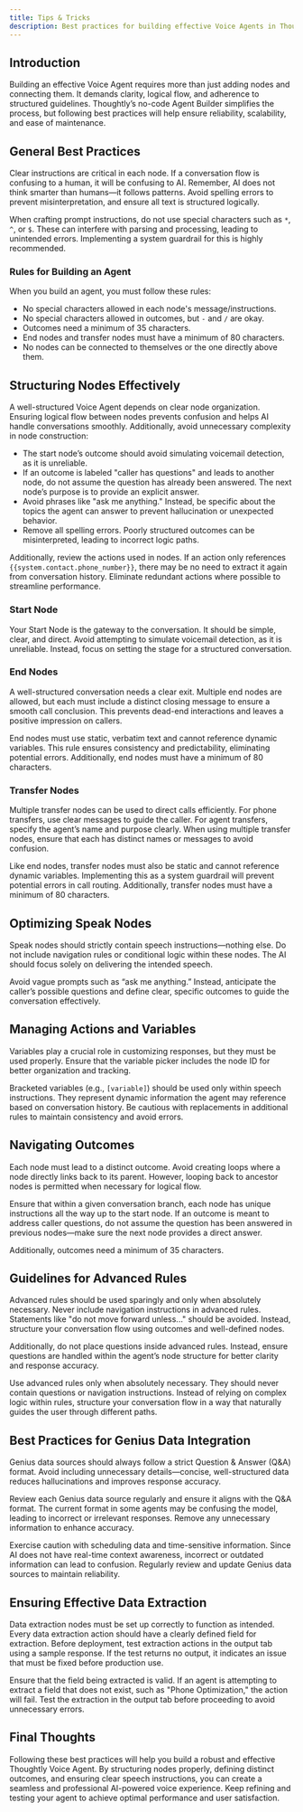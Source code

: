 ```yaml
---
title: Tips & Tricks
description: Best practices for building effective Voice Agents in Thoughtly
---
```


## Introduction

Building an effective Voice Agent requires more than just adding nodes and connecting them. It demands clarity, logical flow, and adherence to structured guidelines. Thoughtly’s no-code Agent Builder simplifies the process, but following best practices will help ensure reliability, scalability, and ease of maintenance.

## General Best Practices

Clear instructions are critical in each node. If a conversation flow is confusing to a human, it will be confusing to AI. Remember, AI does not think smarter than humans—it follows patterns. Avoid spelling errors to prevent misinterpretation, and ensure all text is structured logically.

When crafting prompt instructions, do not use special characters such as `*`, `^`, or `$`. These can interfere with parsing and processing, leading to unintended errors. Implementing a system guardrail for this is highly recommended.

### Rules for Building an Agent

When you build an agent, you must follow these rules:
- No special characters allowed in each node's message/instructions.
- No special characters allowed in outcomes, but `-` and `/` are okay.
- Outcomes need a minimum of 35 characters.
- End nodes and transfer nodes must have a minimum of 80 characters.
- No nodes can be connected to themselves or the one directly above them.

## Structuring Nodes Effectively

A well-structured Voice Agent depends on clear node organization. Ensuring logical flow between nodes prevents confusion and helps AI handle conversations smoothly. Additionally, avoid unnecessary complexity in node construction:

- The start node’s outcome should avoid simulating voicemail detection, as it is unreliable.
- If an outcome is labeled "caller has questions" and leads to another node, do not assume the question has already been answered. The next node’s purpose is to provide an explicit answer.
- Avoid phrases like "ask me anything." Instead, be specific about the topics the agent can answer to prevent hallucination or unexpected behavior.
- Remove all spelling errors. Poorly structured outcomes can be misinterpreted, leading to incorrect logic paths.

Additionally, review the actions used in nodes. If an action only references `{{system.contact.phone_number}}`, there may be no need to extract it again from conversation history. Eliminate redundant actions where possible to streamline performance.

### Start Node

Your Start Node is the gateway to the conversation. It should be simple, clear, and direct. Avoid attempting to simulate voicemail detection, as it is unreliable. Instead, focus on setting the stage for a structured conversation.

### End Nodes

A well-structured conversation needs a clear exit. Multiple end nodes are allowed, but each must include a distinct closing message to ensure a smooth call conclusion. This prevents dead-end interactions and leaves a positive impression on callers.

End nodes must use static, verbatim text and cannot reference dynamic variables. This rule ensures consistency and predictability, eliminating potential errors. Additionally, end nodes must have a minimum of 80 characters.

### Transfer Nodes

Multiple transfer nodes can be used to direct calls efficiently. For phone transfers, use clear messages to guide the caller. For agent transfers, specify the agent’s name and purpose clearly. When using multiple transfer nodes, ensure that each has distinct names or messages to avoid confusion.

Like end nodes, transfer nodes must also be static and cannot reference dynamic variables. Implementing this as a system guardrail will prevent potential errors in call routing. Additionally, transfer nodes must have a minimum of 80 characters.

## Optimizing Speak Nodes

Speak nodes should strictly contain speech instructions—nothing else. Do not include navigation rules or conditional logic within these nodes. The AI should focus solely on delivering the intended speech.

Avoid vague prompts such as “ask me anything.” Instead, anticipate the caller’s possible questions and define clear, specific outcomes to guide the conversation effectively.

## Managing Actions and Variables

Variables play a crucial role in customizing responses, but they must be used properly. Ensure that the variable picker includes the node ID for better organization and tracking.

Bracketed variables (e.g., `[variable]`) should be used only within speech instructions. They represent dynamic information the agent may reference based on conversation history. Be cautious with replacements in additional rules to maintain consistency and avoid errors.

## Navigating Outcomes

Each node must lead to a distinct outcome. Avoid creating loops where a node directly links back to its parent. However, looping back to ancestor nodes is permitted when necessary for logical flow.

Ensure that within a given conversation branch, each node has unique instructions all the way up to the start node. If an outcome is meant to address caller questions, do not assume the question has been answered in previous nodes—make sure the next node provides a direct answer.

Additionally, outcomes need a minimum of 35 characters.

## Guidelines for Advanced Rules

Advanced rules should be used sparingly and only when absolutely necessary. Never include navigation instructions in advanced rules. Statements like "do not move forward unless..." should be avoided. Instead, structure your conversation flow using outcomes and well-defined nodes.

Additionally, do not place questions inside advanced rules. Instead, ensure questions are handled within the agent’s node structure for better clarity and response accuracy.

Use advanced rules only when absolutely necessary. They should never contain questions or navigation instructions. Instead of relying on complex logic within rules, structure your conversation flow in a way that naturally guides the user through different paths.

## Best Practices for Genius Data Integration

Genius data sources should always follow a strict Question & Answer (Q&A) format. Avoid including unnecessary details—concise, well-structured data reduces hallucinations and improves response accuracy.

Review each Genius data source regularly and ensure it aligns with the Q&A format. The current format in some agents may be confusing the model, leading to incorrect or irrelevant responses. Remove any unnecessary information to enhance accuracy.

Exercise caution with scheduling data and time-sensitive information. Since AI does not have real-time context awareness, incorrect or outdated information can lead to confusion. Regularly review and update Genius data sources to maintain reliability.

## Ensuring Effective Data Extraction

Data extraction nodes must be set up correctly to function as intended. Every data extraction action should have a clearly defined field for extraction. Before deployment, test extraction actions in the output tab using a sample response. If the test returns no output, it indicates an issue that must be fixed before production use.

Ensure that the field being extracted is valid. If an agent is attempting to extract a field that does not exist, such as "Phone Optimization," the action will fail. Test the extraction in the output tab before proceeding to avoid unnecessary errors.

## Final Thoughts

Following these best practices will help you build a robust and effective Thoughtly Voice Agent. By structuring nodes properly, defining distinct outcomes, and ensuring clear speech instructions, you can create a seamless and professional AI-powered voice experience. Keep refining and testing your agent to achieve optimal performance and user satisfaction.
